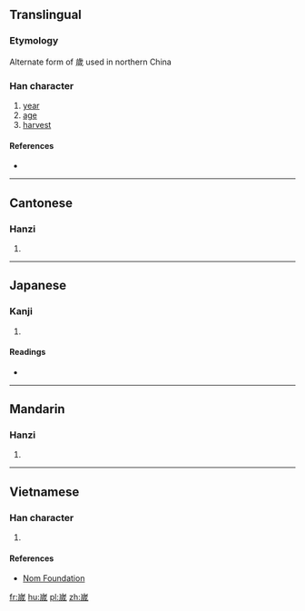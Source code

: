 {{also|歲}}
==Translingual==

===Etymology===
Alternate form of 歲 used in northern China

===Han character===
{{Han char|rn=46|rad=山|as=09|sn=12|four=|canj=山戈竹竹 (UIHH)|ids=⿱[[山]]⿵[[戌]][[𣥂]]}}

# [[year]]
# [[age]]
# [[harvest]]

====References====
* {{Han ref|kx=0316.381|dkj=08319|hdz=10785.110|uh=5D57|ud=23895}}

----

==Cantonese==

===Hanzi===
{{yue-hanzi|jyut=[[seoi3]]|y=seui3}}

# {{defn|lang=yue|sort=山09}}

----

==Japanese==

===Kanji===
{{ja-kanji|grade=|rs=山09}}

# {{defn|lang=ja|sort=山09}}

====Readings====
* {{ja-readings|on=[[せい]] (sei)|kun=}}

----

==Mandarin==

===Hanzi===
{{cmn-hanzi|pin=[[suì]] ([[sui4]])|wg=sui<sup>4</sup>}}

# {{defn|lang=cmn|sort=山09}}

----

==Vietnamese==

===Han character===
{{vi-readings|rs=山09| hanviet = tuế}}

# {{defn|lang=vi|sort=山09}}

====References====
*[http://nomfoundation.org/common/nom_details.php?codepoint=5d57 Nom Foundation]

[[fr:嵗]]
[[hu:嵗]]
[[pl:嵗]]
[[zh:嵗]]